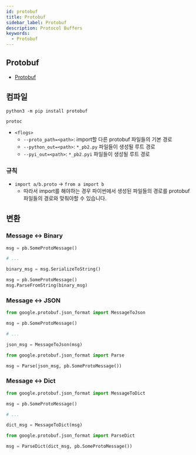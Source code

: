 ```yaml
---
id: protobuf
title: Protobuf
sidebar_label: Protobuf
description: Protocol Buffers
keywords:
  - Protobuf
---
```


## Protobuf

- [Protobuf](/docs/lang/design/protocol/protobuf)

## 컴파일

```shell
python3 -m pip install protobuf
```

```shell
protoc
```

- `<flogs>`
  - `--proto_path=<path>`: import할 다른 protobuf 파일들의 기본 경로
  - `--python_out=<path>`: `*_pb2.py` 파일들이 생성될 루트 경로
  - `--pyi_out=<path>`: `*_pb2.pyi` 파일들이 생성될 루트 경로

### 규칙

- `import a/b.proto` -\> `from a import b`
  - 따라서 import를 해야하는 경우 파이썬에서 생성된 파일들의 경로를 protobuf 파일들의 경로와 맞춰야할 수 있습니다.

## 변환

### Message <-\> Binary

```python
msg = pb.SomeProtoMessage()

# ...

binary_msg = msg.SerializeToString()
```

```python
msg = pb.SomeProtoMessage()
msg.ParseFromString(binary_msg)
```

### Message <-\> JSON

```python
from google.protobuf.json_format import MessageToJson

msg = pb.SomeProtoMessage()

# ...

json_msg = MessageToJson(msg)
```

```python
from google.protobuf.json_format import Parse

msg = Parse(json_msg, pb.SomeProtoMessage())
```

### Message <-\> Dict

```python
from google.protobuf.json_format import MessageToDict

msg = pb.SomeProtoMessage()

# ...

dict_msg = MessageToDict(msg)
```

```python
from google.protobuf.json_format import ParseDict

msg = ParseDict(dict_msg, pb.SomeProtoMessage())
```
